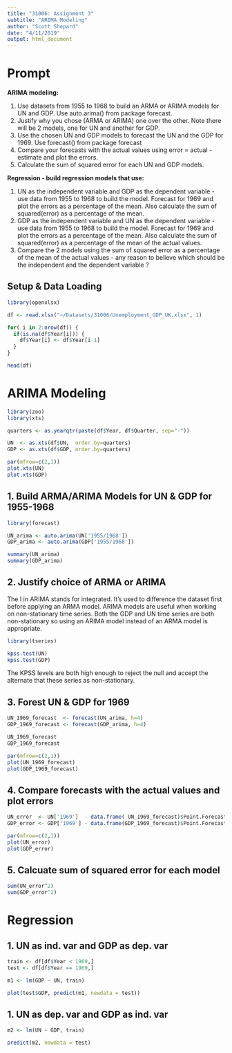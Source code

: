 ```yaml
---
title: "31006: Assignment 3"
subtitle: "ARIMA Modeling"
author: "Scott Shepard"
date: "4/11/2019"
output: html_document
---
```


# Prompt

**ARIMA modeling:**

1. Use datasets from 1955 to 1968 to build an ARMA or ARIMA models for UN and GDP. Use auto.arima() from package forecast.  
2. Justify why you chose (ARMA or ARIMA) one over the other.  Note there will be 2 models, one for UN and another for GDP.  
3. Use the chosen UN and GDP models to forecast the UN and the GDP for 1969. Use forecast() from package forecast  
4. Compare your forecasts with the actual values using error = actual - estimate and plot the errors.  
5. Calculate the sum of squared error for each UN and GDP models.

**Regression - build regression models that use:**

1. UN as the independent variable and GDP as the dependent variable - use data from 1955 to 1968 to build the model. Forecast for 1969 and plot the errors as a percentage of the mean. Also calculate the sum of squared(error) as a percentage of the mean.  
2. GDP as the independent variable and UN as the dependent variable - use data from 1955 to 1968 to build the model.  Forecast for 1969 and plot the errors as a percentage of the mean. Also calculate the sum of squared(error) as a percentage of the mean of the actual values.  
3. Compare the 2 models using the sum of squared error as a percentage of the mean of the actual values - any reason to believe which should be the independent and the dependent variable ?  

## Setup & Data Loading

```r
library(openxlsx)

df <- read.xlsx("~/Datasets/31006/Unemployment_GDP_UK.xlsx", 1)

for( i in 2:nrow(df)) {
  if(is.na(df$Year[i])) {
    df$Year[i] <- df$Year[i-1]
  }
}

head(df)
```

# ARIMA Modeling

```r
library(zoo)
library(xts)

quarters <- as.yearqtr(paste(df$Year, df$Quarter, sep="-"))

UN  <- as.xts(df$UN,  order.by=quarters)
GDP <- as.xts(df$GDP, order.by=quarters)

par(mfrow=c(2,1))
plot.xts(UN)
plot.xts(GDP)
```

## 1. Build ARMA/ARIMA Models for UN & GDP for 1955-1968

```r
library(forecast)

UN_arima <- auto.arima(UN['1955/1968'])
GDP_arima <- auto.arima(GDP['1955/1968'])

summary(UN_arima)
summary(GDP_arima)
```

## 2. Justify choice of ARMA or ARIMA

The I in ARIMA stands for integrated. It's used to difference the dataset 
first before applying an ARMA model. ARIMA models are useful when working on non-stationary time series. Both the GDP and UN time series are both 
non-stationary so using an ARIMA model instead of an ARMA model is 
appropriate.

```r
library(tseries)

kpss.test(UN)
kpss.test(GDP)
```

The KPSS levels are both high enough to reject the null and accept the 
alternate that these series as non-stationary.

## 3. Forest UN & GDP for 1969

```r
UN_1969_forecast  <- forecast(UN_arima, h=4)
GDP_1969_forecast <- forecast(GDP_arima, h=4)

UN_1969_forecast
GDP_1969_forecast

par(mfrow=c(2,1))
plot(UN_1969_forecast)
plot(GDP_1969_forecast)
```

## 4. Compare forecasts with the actual values and plot errors

```r
UN_error  <- UN['1969']  - data.frame( UN_1969_forecast)$Point.Forecast
GDP_error <- GDP['1969'] - data.frame(GDP_1969_forecast)$Point.Forecast

par(mfrow=c(2,1))
plot(UN_error)
plot(GDP_error)
```

## 5. Calcuate sum of squared error for each model

```r
sum(UN_error^2)
sum(GDP_error^2)
```

# Regression

## 1. UN as ind. var and GDP as dep. var

```r
train <- df[df$Year < 1969,]
test <- df[df$Year == 1969,]

m1 <- lm(GDP ~ UN, train)

plot(test$GDP, predict(m1, newdata = test))
```

## 1. UN as dep. var and GDP as ind. var


```r
m2 <- lm(UN ~ GDP, train)

predict(m2, newdata = test)
```
